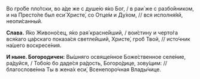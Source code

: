 Во гро́бе пло́тски, во а́де же с душе́ю я́ко Бог, / в раи́ же с разбо́йником, и на Престо́ле был еси́ Христе́, со Отце́м и Ду́хом, // вся исполня́яй, неопи́санный.

**Слава.** Я́ко Живоно́сец, я́ко рая́ красне́йший, / вои́стину и черто́га вся́каго ца́рскаго показа́ся светле́йший, Христе́, гроб Твой, // исто́чник на́шего воскресе́ния.

**И ныне. Богородичен:** Вы́шняго освяще́нное Боже́ственное селе́ние, ра́дуйся, / Тобо́ю бо даде́ся ра́дость, Богоро́дице, зову́щим: // благослове́нна Ты в жена́х еси́, Всенепоро́чная Влады́чице.
